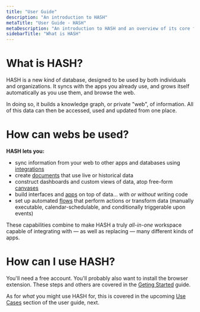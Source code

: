 ```yaml
---
title: "User Guide"
description: "An introduction to HASH"
metaTitle: "User Guide - HASH"
metaDescription: "An introduction to HASH and an overview of its core features and capabilities"
sidebarTitle: "What is HASH"
---
```


# What is HASH?

HASH is a new kind of database, designed to be used by both individuals and organizations. It syncs with the apps you already use, and grows itself automatically as you use them, and browse the web.

In doing so, it builds a knowledge graph, or private "web", of information. All of this data can then be accessed, used and updated from one place.

# How can webs be used?

**HASH lets you:**

- sync information from your web to other apps and databases using [integrations](/guide/integrations)
- create [documents](/guide/pages/documents) that use live or historical data
- construct dashboards and custom views of data, atop free-form [canvases](/guide/pages/canvases)
- build interfaces and [apps](/guide/apps) on top of data... with _or without_ writing code
- set up automated [flows](/guide/flows) that perform actions or transform data (manually executable, calendar-schedulable, and conditionally triggerable upon events)

These capabilities combine to make HASH a truly _all-in-one_ workspace capable of integrating with — as well as replacing — many different kinds of apps.

# How can I use HASH?

You'll need a free account. You'll probably also want to install the browser extension. These steps and others are covered in the [Geting Started](/guide/introduction/get-started) guide.

As for _what_ you might use HASH for, this is covered in the upcoming [Use Cases](/guide/introduction/use-cases) section of the user guide, next.
